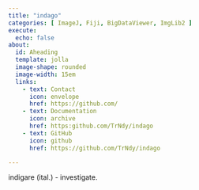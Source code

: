 ```yaml
---
title: "indago"
categories: [ ImageJ, Fiji, BigDataViewer, ImgLib2 ]
execute:
  echo: false
about:
  id: Aheading
  template: jolla
  image-shape: rounded
  image-width: 15em
  links:
    - text: Contact
      icon: envelope
      href: https://github.com/
    - text: Documentation
      icon: archive
      href: https:github.com/TrNdy/indago
    - text: GitHub
      icon: github
      href: https://github.com/TrNdy/indago

---
```


::: {.alignleft}

indigare (ital.) - investigate.

:::
